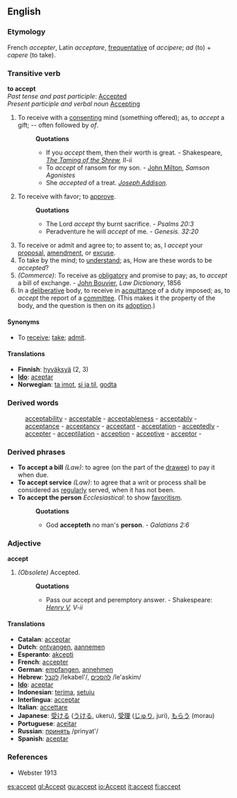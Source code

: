 ==English==

===Etymology===
French ''accepter'', Latin ''acceptare'', [[frequentative]] of ''accipere''; ''ad'' (to) + ''capere'' (to take).
===Transitive verb===
'''to accept'''<br>
''Past tense and past participle'': [[Accepted]]<br>
''Present participle and verbal noun'' [[Accepting]]

#To receive with a [[consenting]] mind (something offered); as, to ''accept'' a gift; -- often followed by ''of''.
#:'''Quotations'''
#:*If you ''accept'' them, then their worth is great. - Shakespeare, ''[[Wikisource:The Taming of the Shrew|The Taming of the Shrew]], II-ii''
#:*To ''accept'' of ransom for my son. - [[John Milton]], ''Samson Agonistes''
#:*She ''accepted'' of a treat. ''[[Joseph Addison]].''
#To receive with favor; to [[approve]].
#:'''Quotations'''
#:*The Lord ''accept'' thy burnt sacrifice. - ''Psalms 20:3''
#:*Peradventure he will ''accept'' of me. - ''Genesis. 32:20''
#To receive or admit and agree to; to assent to; as, I ''accept'' your [[proposal]], [[amendment]], or [[excuse]].
#To take by the mind; to [[understand]]; as, How are these words to be ''accepted''?
#''(Commerce)'': To receive as [[obligatory]] and promise to pay; as, to ''accept'' a bill of exchange. - [[John Bouvier]], ''Law Dictionary'', 1856
#In a [[deliberative]] body, to receive in [[acquittance]] of a duty imposed; as, to ''accept'' the report of a [[committee]]. (This makes it the property of the body, and the question is then on its [[adoption]].)
====Synonyms====
*To [[receive]]; [[take]]; [[admit]]. 
==== Translations ====
*'''Finnish''': [[hyväksyä]] (2, 3)
*'''[[Ido]]''': [[aceptar]]
*'''Norwegian''': [[ta imot]], [[si ja til]], [[godta]]

===Derived words===
:[[acceptability]] - [[acceptable]] - [[acceptableness]] - [[acceptably]] - [[acceptance]] - [[acceptancy]] - [[acceptant]] - [[acceptation]] - [[acceptedly]] - [[accepter]] - [[acceptilation]] - [[acception]] - [[acceptive]] - [[acceptor]] - 
===Derived phrases===
*'''To accept a bill''' ''(Law)'': to agree (on the part of the [[drawee]]) to pay it when due. 
*'''To accept service''' ''(Law)'': to agree that a writ or process shall be considered as [[regularly]] served, when it has not been. 
*'''To accept the person''' ''Ecclesiastical'': to show [[favoritism]].
*:'''Quotations'''
*:*God '''accepteth''' no man's '''person'''. - ''Galatians 2:6''

===Adjective===
'''accept'''
#''(Obsolete)'' Accepted.  
#:'''Quotations'''
#:*Pass our accept and peremptory answer. - Shakespeare: ''[[Wikisource:The Life of Henry the Fifth|Henry V]], V-ii''

==== Translations ====
*'''Catalan''': [[acceptar]]
*'''Dutch''': [[ontvangen]], [[aannemen]]
*'''Esperanto''': [[akcepti]]
*'''French''': [[accepter]]
*'''German''': [[empfangen]], [[annehmen]]
*'''Hebrew''': [[:he:לקבל|לקבל]] /lekabel'/, [[:he:להסכים|להסכים]] /le'askim/
*'''[[Ido]]''': [[aceptar]]
*'''Indonesian''': [[terima]], [[setuju]]
*'''Interlingua''': [[acceptar]]
*'''Italian''': [[accettare]]
*'''Japanese''': [[受ける]] ([[うける]], ukeru), [[受理]] ([[じゅり]], juri), [[もらう]] (morau)
*'''Portuguese''': [[aceitar]]
*'''Russian''': [[:ru:принять|принять]] /prinyat'/
*'''Spanish''': [[aceptar]]

===References===
*Webster 1913

[[es:accept]]
[[gl:Accept]]
[[gu:accept]]
[[io:Accept]]
[[it:accept]]
[[fi:accept]]